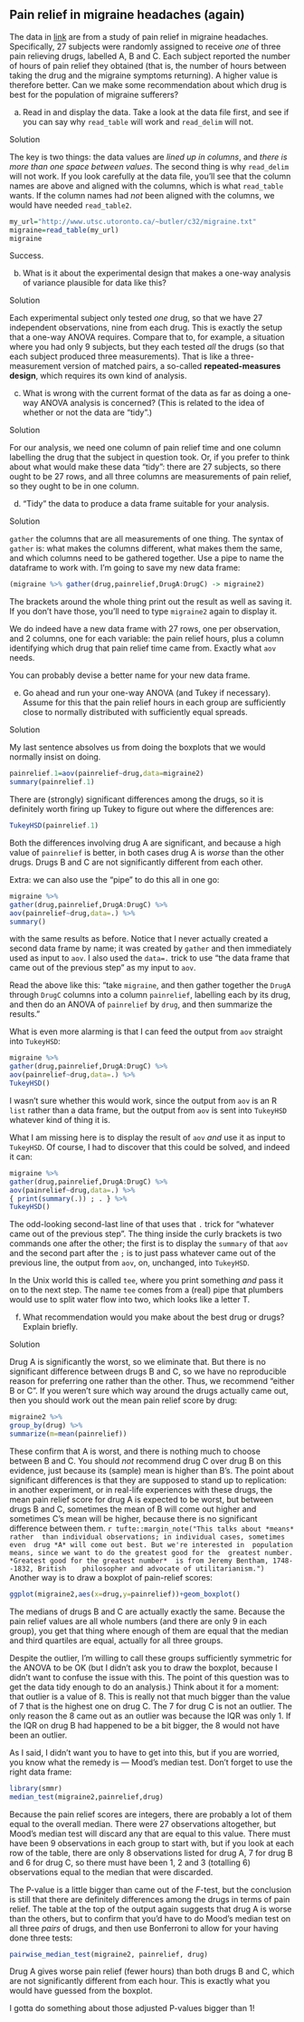 ##  Pain relief in migraine headaches (again)


 The data in
[link](http://www.utsc.utoronto.ca/~butler/c32/migraine.txt) are from a
study of pain relief in migraine headaches. Specifically, 27 subjects
were randomly assigned to receive *one* of three pain relieving
drugs, labelled A, B and C. Each subject reported the number of hours
of pain relief they obtained (that is, the number of hours between
taking the drug and the migraine symptoms returning). A higher value
is therefore better. Can we make some recommendation about which drug
is best for the population of migraine sufferers?



(a) Read in and display the data. Take a look at the data
file first, and see if you can say why `read_table` will
work and `read_delim` will not.


Solution


The key is two things: the data values are *lined up in        columns*, and 
*there is more than one space between  values*. 
The second thing is why `read_delim` will not
work. If you look carefully at the data file, you'll see that
the column names are above and aligned with the columns, which
is what `read_table` wants. If the column names had
*not* been aligned with the columns, we would have needed
`read_table2`. 
```r
my_url="http://www.utsc.utoronto.ca/~butler/c32/migraine.txt"
migraine=read_table(my_url)
migraine
```

 

Success.



(b) What is it about the experimental design that makes a one-way
analysis of variance plausible for data like this?


Solution


Each experimental subject only tested *one* drug, so that
we have 27 independent observations, nine from each drug. This
is exactly the setup that a one-way ANOVA requires. 
Compare that to, for example, a situation where you had only 9
subjects, but they each tested *all* the drugs (so that
each subject produced three measurements). That is like a
three-measurement version of matched pairs, a so-called
**repeated-measures design**, which requires its own kind
of analysis.\endnote{To allow for the fact that measurements on the same
subject are not independent but correlated.} 



(c) What is wrong with the current format of the data as far as
doing a one-way ANOVA analysis is concerned? (This is related to the
idea of whether or not the data are "tidy".)


Solution


For our analysis, we need one column of pain relief time and one
column labelling the drug that the subject in question took. 
Or, if you prefer to think about what would make these data
"tidy": there are 27 subjects, so there ought to be 27 rows,
and all three columns are measurements of pain relief, so they
ought to be in one column.



(d) "Tidy" the data to produce a data frame suitable for your
analysis. 


Solution


`gather` the columns that are all measurements of one
thing.
The syntax of `gather` is: what
makes the columns different, what makes them the same, and which
columns need to be gathered together. Use a pipe to name the
dataframe to work with. I'm going to save my new data frame:
```r
(migraine %>% gather(drug,painrelief,DrugA:DrugC) -> migraine2)
```

 

The brackets around the whole thing print out the result as well as
saving it. If you don't have those, you'll need to type
`migraine2` again to display it.

We do indeed have a new data frame with 27 rows, one per observation,
and 2 columns, one for each variable: the pain relief hours, plus a
column identifying which drug that pain relief time came from. Exactly
what `aov` needs.

You can probably devise a better name for your new data frame.



(e) Go ahead and run your one-way ANOVA (and Tukey if
necessary). Assume for this that the pain relief hours in each group
are sufficiently close to normally distributed with sufficiently
equal spreads.


Solution


My last sentence absolves us from doing the boxplots that we
would normally insist on doing. 
```r
painrelief.1=aov(painrelief~drug,data=migraine2)
summary(painrelief.1)
```

 

There are (strongly) significant differences among the drugs, so it is
definitely worth firing up Tukey to figure out where the differences are:

```r
TukeyHSD(painrelief.1)  
```

 

Both the differences involving drug A are significant, and because a
high value of `painrelief` is better, in both cases drug A is
*worse* than the other drugs. Drugs B and C are not significantly
different from each other.

Extra: we can also use the "pipe" to do this all in one go:

```r
migraine %>%
gather(drug,painrelief,DrugA:DrugC) %>%
aov(painrelief~drug,data=.) %>%
summary()
```

 

with the same results as before. Notice that I never actually created
a second data frame by name; it was created by `gather` and
then immediately used as input to `aov`.\endnote{And then thrown
away.} I also used the
`data=.` trick to use "the data frame that came out of the previous step" as my input to `aov`.

Read the above like this: "take `migraine`, and then gather together the `DrugA` through `DrugC` columns into a column `painrelief`, labelling each by its drug, and then do an ANOVA of `painrelief` by `drug`, and then summarize the results."

What is even more alarming is that I can feed the output from
`aov` straight into `TukeyHSD`:

```r
migraine %>%
gather(drug,painrelief,DrugA:DrugC) %>%
aov(painrelief~drug,data=.) %>%
TukeyHSD()
```

 

I wasn't sure whether this would work, since the output from
`aov` is an R `list` rather than a data frame, but the
output from `aov` is sent into `TukeyHSD` whatever
kind of thing it is.

What I am missing here is to display the result of `aov`
*and* use it as input to `TukeyHSD`. Of course, I had to
discover that this could be solved, and indeed it can:

```r
migraine %>%
gather(drug,painrelief,DrugA:DrugC) %>%
aov(painrelief~drug,data=.) %>%
{ print(summary(.)) ; . } %>%
TukeyHSD()
```

 

The odd-looking second-last line of that uses that `.` trick
for "whatever came out of the previous step". The thing inside the
curly brackets is two commands one after the other; the first is to
display the `summary` of that `aov`\endnote{It needs
`print` around it to display it, as you need `print`
to display something within a loop or a function.} and the second
part after the `;` is to just pass whatever came out of the
previous line, the output from `aov`, on, unchanged, into
`TukeyHSD`. 

In the Unix world this is called `tee`,
where you print something *and* pass it on to the next step. The
name `tee` comes from a (real) pipe that plumbers would use to
split water flow into two, which looks like a letter T.



(f) What recommendation would you make about the best drug or
drugs? Explain briefly.


Solution


Drug A is significantly the worst, so we eliminate that. But
there is no significant difference between drugs B and C, so we
have no reproducible reason for preferring one rather than the
other. Thus, we recommend "either B or C". 
If you weren't sure which way around the drugs actually came
out, then you should work out the mean pain relief score by
drug:

```r
migraine2 %>%
group_by(drug) %>%
summarize(m=mean(painrelief))
```

 
These confirm that A is worst, and there is nothing much to choose
between B and C.
You should *not* recommend drug C over drug B on this evidence,
just because its (sample) mean is higher than B's. The point about significant
differences is that they are supposed to stand up to replication: in
another experiment, or in real-life experiences with these drugs, the
mean pain relief score for drug A is expected to be worst, but between
drugs B and C, sometimes the mean of B will come out higher and
sometimes C's mean will be higher, because there is no significant
difference between them.
`r tufte::margin_note("This talks about *means* rather  than individual observations; in individual cases, sometimes even  drug *A* will come out best. But we're interested in  population means, since we want to do the greatest good for the  greatest number. *Greatest good for the greatest number*  is from Jeremy Bentham, 1748--1832, British    philosopher and advocate of utilitarianism.")`
Another way is to draw a boxplot of pain-relief scores:

```r
ggplot(migraine2,aes(x=drug,y=painrelief))+geom_boxplot()
```

 

The medians of drugs B and C are actually exactly the same. Because
the pain relief values are all whole numbers (and there are only 9 in
each group), you get that thing where enough of them are equal that
the median and third quartiles are equal, actually for all three
groups. 

Despite the outlier, I'm willing to call these groups sufficiently
symmetric for the ANOVA to be OK (but I didn't ask you to draw the
boxplot, because I didn't want to confuse the issue with this. The
point of this question was to get the data tidy enough to do an
analysis.) Think about it for a moment: that outlier is a value of 8.
This is really not that much bigger than the value of 7 that is the
highest one on drug C. The 7 for drug C is not an outlier. The only
reason the 8 came out as an outlier was because the IQR was only 1. If
the IQR on drug B had happened to be a bit bigger, the 8 would not
have been an outlier. 

As I said, I didn't want you to have to get into this, but if you are
worried, you know what the remedy is --- Mood's median test. Don't
forget to use the right data frame:

```r
library(smmr)
median_test(migraine2,painrelief,drug)
```

 

Because the pain relief scores are integers, there are probably a lot
of them equal to the overall median. There were 27 observations
altogether, but Mood's median test will discard any that are equal to
this value. There must have been 9 observations in each group to start
with, but if you look at each row of the table, there are only 8
observations listed for drug A, 7 for drug B and 6 for drug C, so
there must have been 1, 2 and 3 (totalling 6) observations equal to
the median that were discarded.

The P-value is a little bigger than came out of the $F$-test, but the
conclusion is still that there are definitely differences among the
drugs in terms of pain relief. The table at the top of the output
again suggests that drug A is worse than the others, but to confirm
that you'd have to do Mood's median test on all three *pairs* of
drugs, and then use Bonferroni to allow for your having done three tests:

```r
pairwise_median_test(migraine2, painrelief, drug)
```

 

Drug A gives worse pain relief (fewer hours) than both drugs B and C,
which are not significantly different from each hour. This is exactly
what you would have guessed from the boxplot.

I gotta do something about those adjusted P-values bigger than 1!




